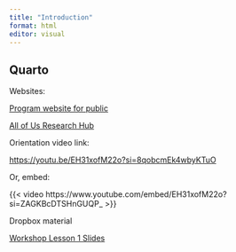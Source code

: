 ```yaml
---
title: "Introduction"
format: html
editor: visual
---
```


## Quarto

Websites:

[Program website for public](https://www.joinallofus.org/)

[All of Us Research Hub](researchallofus.org "title")

Orientation video link:

<https://youtu.be/EH31xofM22o?si=8qobcmEk4wbyKTuO>

Or, embed:

{{< video https://www.youtube.com/embed/EH31xofM22o?si=ZAGKBcDTSHnGUQP_ >}}

Dropbox material

[Workshop Lesson 1 Slides](https://www.dropbox.com/scl/fi/zvf7voatm985xnnpq3rmp/TtT-WorkbenchSupport4Lesson1c.pptx?rlkey=uqw36vd3ds9k0y2tkauf7kc6r&st=rgxetzay&dl=0)
